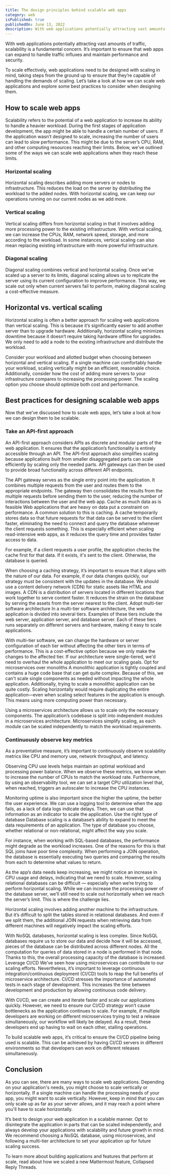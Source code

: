 ```yaml
---
title: The design principles behind scalable web apps
category: web
isPublished: true
publishedOn: June 13, 2022
description: With web applications potentially attracting vast amounts of traffic, scalability is a fundamental concern. It’s important to ensure that web apps can expand to handle traffic influxes and maintain performance and security. 
---
```


With web applications potentially attracting vast amounts of traffic, scalability is a fundamental concern. It’s important to ensure that web apps can expand to handle traffic influxes and maintain performance and security. 

To scale effectively, web applications need to be designed with scaling in mind, taking steps from the ground up to ensure that they’re capable of handling the demands of scaling. Let’s take a look at how we can scale web applications and explore some best practices to consider when designing them.
## How to scale web apps
Scalability refers to the potential of a web application to increase its ability to handle a heavier workload. During the first stages of application development, the app might be able to handle a certain number of users. If the application wasn’t designed to scale, increasing the number of users can lead to slow performance. This might be due to the server’s CPU, RAM, and other computing resources reaching their limits. Below, we’ve outlined some of the ways we can scale web applications when they reach these limits.
### Horizontal scaling
Horizontal scaling describes adding more servers or nodes to infrastructure. This reduces the load on the server by distributing the workload to the added nodes. With horizontal scaling, we can keep our operations running on our current nodes as we add more. 
### Vertical scaling
Vertical scaling differs from horizontal scaling in that it involves adding more processing power to the existing infrastructure. With vertical scaling, we can increase the CPUs, RAM, network speed, storage, and more according to the workload. In some instances, vertical scaling can also mean replacing existing infrastructure with more powerful infrastructure. 
### Diagonal scaling
Diagonal scaling combines vertical and horizontal scaling. Once we’ve scaled up a server to its limits, diagonal scaling allows us to replicate the server using its current configuration to improve performance. This way, we scale out only when current servers fail to perform, making diagonal scaling a cost-effective measure.
## Horizontal vs. vertical scaling
Horizontal scaling is often a better approach for scaling web applications than vertical scaling. This is because it’s significantly easier to add another server than to upgrade hardware. Additionally, horizontal scaling minimizes downtime because it doesn’t require taking hardware offline for upgrades. We only need to add a node to the existing infrastructure and distribute the workload.

Consider your workload and allotted budget when choosing between horizontal and vertical scaling. If a single machine can comfortably handle your workload, scaling vertically might be an efficient, reasonable choice. Additionally, consider how the cost of adding more servers to your infrastructure compares to increasing the processing power. The scaling option you choose should optimize both cost and performance.
## Best practices for designing scalable web apps
Now that we’ve discussed how to scale web apps, let’s take a look at how we can design them to be scalable.
### Take an API-first approach
An API-first approach considers APIs as discrete and modular parts of the web application. It ensures that the application’s functionality is entirely accessible through an API. The API-first approach also simplifies scaling because applications built from smaller disaggregated parts can scale efficiently by scaling only the needed parts. API gateways can then be used to provide broad functionality across different API endpoints. 

The API gateway serves as the single entry point into the application. It combines multiple requests from the user and routes them to the appropriate endpoints. The gateway then consolidates the results from the multiple requests before sending them to the user, reducing the number of interactions between the user and the web app. 
Cache as much data as is feasible 
Web applications that are heavy on data put a constraint on performance. A common solution to this is caching. A cache temporarily stores data so that future requests for that data can be served to the client faster, eliminating the need to connect and query the database whenever the client requests something. This is especially efficient when scaling read-intensive web apps, as it reduces the query time and provides faster access to data.

For example, if a client requests a user profile, the application checks the cache first for that data. If it exists, it's sent to the client. Otherwise, the database is queried.

When choosing a caching strategy, it’s important to ensure that it aligns with the nature of our data. For example, if our data changes quickly, our strategy must be consistent with the updates in the database. We should use a content delivery network (CDN) for static assets like HTML and images. A CDN is a distribution of servers located in different locations that work together to serve content faster. It reduces the strain on the database by serving the assets from the server nearest to the client. 
Adopt multi-tier software architecture
In a multi-tier software architecture, the web application is divided into several tiers. Examples of these tiers include the web server, application server, and database server. Each of these tiers runs separately on different servers and hardware, making it easy to scale applications. 

With multi-tier software, we can change the hardware or server configuration of each tier without affecting the other tiers in terms of performance. This is a cost-effective option because we only make the changes to the affected tier. If our architecture were single-tiered, we'd need to overhaul the whole application to meet our scaling goals.
Opt for microservices over monoliths
A monolithic application is tightly coupled and contains a huge code base that can get quite complex. Because of this, we can't scale single components as needed without impacting the whole application. Additionally, trying to scale a monolithic application can be quite costly. Scaling horizontally would require duplicating the entire application—even when scaling select features in the application is enough. This means using more computing power than necessary. 

Using a microservices architecture allows us to scale only the necessary components. The application’s codebase is split into independent modules in a microservices architecture. Microservices simplify scaling, as each module can be scaled independently to match the workload requirements.
### Continuously observe key metrics
As a preventative measure, it’s important to continuously observe scalability metrics like CPU and memory use, network throughput, and latency.
 
Observing CPU use levels helps maintain an optimal workload and processing power balance. When we observe these metrics, we know when to increase the number of CPUs to match the workload rate. Furthermore, by using an observability tool, we can set a target CPU utilization level that, when reached, triggers an autoscaler to increase the CPU instances.

Monitoring uptime is also important since the higher the uptime, the better the user experience. We can use a logging tool to determine when the app fails, as a lack of data logs indicate delays. Then, we can use that information as an indicator to scale the application.
Use the right type of database
Database scaling is a database’s ability to expand to meet the data requirements of an application. The type of database you choose, whether relational or non-relational, might affect the way you scale.

For instance, when working with SQL-based databases, the performance might degrade as the workload increases. One of the reasons for this is that SQL joins have poor time complexity. When performing a JOIN operation, the database is essentially executing two queries and comparing the results from each to determine what values to return. 

As the app’s data needs keep increasing, we might notice an increase in CPU usage and delays, indicating that we need to scale. However, scaling relational databases can be difficult — especially when we’re trying to perform horizontal scaling. While we can increase the processing power of the database server, we’ll still need to scale out horizontally when we reach the server’s limit. This is where the challenge lies.

Horizontal scaling involves adding another machine to the infrastructure. But it’s difficult to split the tables stored in relational databases. And even if we split them, the additional JOIN requests when retrieving data from different machines will negatively impact the scaling efforts.

With NoSQL databases, horizontal scaling is less complex. Since NoSQL databases require us to store our data and decide how it will be accessed, pieces of the database can be distributed across different nodes. All the computation for queries of data stored in a node is performed in that node. Thanks to this, the overall processing capacity of the database is increased.
Leverage CI/CD
We’ve seen how using microservices can contribute to our scaling efforts. Nevertheless, it’s important to leverage continuous integration/continuous deployment (CI/CD) tools to reap the full benefits of microservice architecture. CI/CD stresses the importance of automated tests in each stage of development. This increases the time between development and production by allowing continuous code delivery.

With CI/CD, we can create and iterate faster and scale our applications quickly. However, we need to ensure our CI/CD strategy won’t cause bottlenecks as the application continues to scale. For example, if multiple developers are working on different microservices trying to test a release simultaneously, our workflow will likely be delayed. As a result, these developers end up having to wait on each other, stalling operations. 

To build scalable web apps, it’s critical to ensure the CI/CD pipeline being used is scalable. This can be achieved by having CI/CD servers in different environments so that developers can work on different releases simultaneously.
## Conclusion
As you can see, there are many ways to scale web applications. Depending on your application's needs, you might choose to scale vertically or horizontally. If a single machine can handle the processing needs of your app, you might want to scale vertically. However, keep in mind that you can only scale up as far as your server allows, and it may reach a point where you'll have to scale horizontally.

It’s best to design your web application in a scalable manner. Opt to disintegrate the application in parts that can be scaled independently, and always develop your applications with scalability and future growth in mind. We recommend choosing a NoSQL database, using microservices, and following a multi-tier architecture to set your application up for future scaling success.

To learn more about building applications and features that perform at scale, read about how we scaled a new Mattermost feature, Collapsed Reply Threads.
